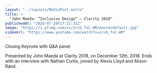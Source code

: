 ```yaml
---
layout: "../layouts/MediaPost.astro"
title: >
  "John Maeda: ”Inclusive Design” — Clarity 2018"
publishedAt: "2020-07-20T17:22:31Z"
image: "https://i.ytimg.com/vi/zrcb_TxC-WM/maxresdefault.jpg"
videoUrl: "https://www.youtube.com/watch?v=zrcb_TxC-WM"
---
```


Closing Keynote with Q&A panel

Presented by John Maeda at Clarity 2018, on December 12th, 2018. Ends with an interview with Nathan Curtis, joined by Alexis Lloyd and Alison Rand.
